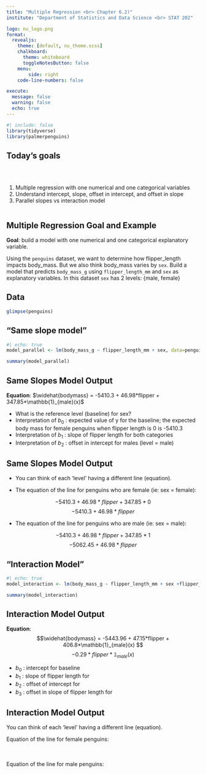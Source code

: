 ```yaml
---
title: "Multiple Regression <br> Chapter 6.2)"
institute: "Department of Statistics and Data Science <br> STAT 202"

logo: nu_logo.png
format: 
  revealjs:
    theme: [default, nu_theme.scss]
    chalkboard:
      theme: whiteboard
      toggleNotesButton: false
    menu:
        side: right
    code-line-numbers: false

execute:
  message: false
  warning: false
  echo: true
---
```


```r
#| include: false
library(tidyverse)
library(palmerpenguins)
```


## Today's goals {background-image="images_comics/correlation.png" background-size="400px" background-opacity="50%" background-position="85% 50%"}

<br/>

::: columns
::: {.column width="60%"}
1.  Multiple regression with one numerical and one categorical variables
2.  Understand intercept, slope, offset in intercept, and offset in slope
3.  Parallel slopes vs interaction model
:::
:::


## Multiple Regression Goal and Example

**Goal**: build a model with one numerical and one categorical explanatory variable.

Using the `penguins` dataset, we want to determine how flipper_length impacts body_mass. But we also think body_mass varies by `sex`. Build a model that predicts `body_mass_g` using `flipper_length_mm` and `sex` as explanatory variables. In this dataset `sex` has 2 levels: {male, female}

## Data

```r
glimpse(penguins)
```


## "Same slope model"

```r
#| echo: true
model_parallel <- lm(body_mass_g ~ flipper_length_mm + sex, data=penguins)

summary(model_parallel)
```


## Same Slopes Model Output

**Equation**: $\widehat{bodymass} = -5410.3 + 46.98*flipper + 347.85*\mathbb{1}_{male}(x)$

-   What is the reference level (baseline) for sex?
-   Interpretation of $b_0$ : expected value of y for the baseline; the expected body mass for female penguins when flipper length is 0 is -5410.3
-   Interpretation of $b_1$ : slope of flipper length for both categories
-   Interpretation of $b_2$ : offset in intercept for males (level = male)

## Same Slopes Model Output

-   You can think of each 'level' having a different line (equation).

-   The equation of the line for penguins who are female (ie: sex = female):

$$-5410.3 + 46.98*flipper + 347.85*0$$
$$ -5410.3 + 46.98*flipper$$

-   The equation of the line for penguins who are male (ie: sex = male):

$$-5410.3 + 46.98*flipper + 347.85*1$$
$$ -5062.45 + 46.98*flipper$$

## "Interaction Model"


```r
#| echo: true
model_interaction <- lm(body_mass_g ~ flipper_length_mm + sex +flipper_length_mm*sex, data=penguins)

summary(model_interaction)
```


## Interaction Model Output

**Equation**: $$\widehat{bodymass} = -5443.96 + 47.15*flipper + 406.8*\mathbb{1}_{male}(x) $$ 
$$- 0.29*flipper*\mathbb{1}_{male}(x)$$


-   $b_0$ : intercept for baseline
-   $b_1$ : slope of flipper length for
-   $b_2$ : offset of intercept for 
-   $b_3$ : offset in slope of flipper length for 

## Interaction Model Output

You can think of each 'level' having a different line (equation).

Equation of the line for female penguins:

<br>
<br>
Equation of the line for male penguins:


